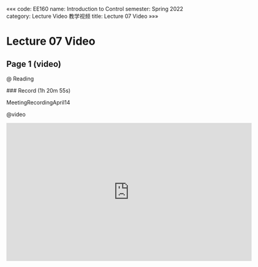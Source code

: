 «««
code: EE160
name: Introduction to Control
semester: Spring 2022
category: Lecture Video 教学视频
title: Lecture 07 Video
»»»

# Lecture 07 Video

## Page 1 (video)

@ Reading

<div class="markdown-body">
### Record (1h 20m 55s)

MeetingRecordingApril14
</div>

@video

<iframe src="https://sbbrisk.com/e/xgqwud2yps54.html" frameborder=0 marginwidth=0 marginheight=0 scrolling=no width=640 height=360 allowfullscreen></iframe>
